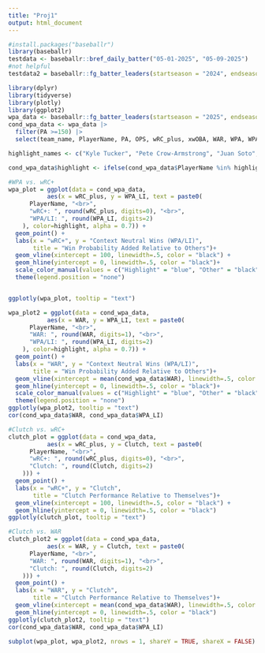 ```yaml
---
title: "Proj1"
output: html_document
---
```


```r
#install.packages("baseballr")
library(baseballr)
testdata <- baseballr::bref_daily_batter("05-01-2025", "05-09-2025")
#not helpful
testdata2 = baseballr::fg_batter_leaders(startseason = "2024", endseason = "2024")
```

```r
library(dplyr)
library(tidyverse)
library(plotly)
library(ggplot2)
wpa_data <- baseballr::fg_batter_leaders(startseason = "2025", endseason = "2025")
cond_wpa_data <- wpa_data |> 
  filter(PA >=150) |> 
  select(team_name, PlayerName, PA, OPS, wRC_plus, xwOBA, WAR, WPA, WPA_LI, Clutch)

highlight_names <- c("Kyle Tucker", "Pete Crow-Armstrong", "Juan Soto", "James Wood", "Corbin Carroll", "Fernando Tatis Jr.", "Andy Pages", "Ronald Acu\u00f1a Jr.")

cond_wpa_data$highlight <- ifelse(cond_wpa_data$PlayerName %in% highlight_names, "Highlight", "Other")

```


```r
#WPA vs. wRC+
wpa_plot = ggplot(data = cond_wpa_data, 
           aes(x = wRC_plus, y = WPA_LI, text = paste0(
      PlayerName, "<br>",
      "wRC+: ", round(wRC_plus, digits=0), "<br>",
      "WPA/LI: ", round(WPA_LI, digits=2)
    ), color=highlight, alpha = 0.7)) +
  geom_point() +
  labs(x = "wRC+", y = "Context Neutral Wins (WPA/LI)", 
       title = "Win Probability Added Relative to Others")+
  geom_vline(xintercept = 100, linewidth=.5, color = "black") +
  geom_hline(yintercept = 0, linewidth=.5, color = "black")+
  scale_color_manual(values = c("Highlight" = "blue", "Other" = "black"))+
  theme(legend.position = "none")


ggplotly(wpa_plot, tooltip = "text")

```

```r
wpa_plot2 = ggplot(data = cond_wpa_data, 
           aes(x = WAR, y = WPA_LI, text = paste0(
      PlayerName, "<br>",
      "WAR: ", round(WAR, digits=1), "<br>",
      "WPA/LI: ", round(WPA_LI, digits=2)
    ), color=highlight, alpha = 0.7)) +
  geom_point() +
  labs(x = "WAR", y = "Context Neutral Wins (WPA/LI)", 
       title = "Win Probability Added Relative to Others")+
  geom_vline(xintercept = mean(cond_wpa_data$WAR), linewidth=.5, color = "black") +
  geom_hline(yintercept = 0, linewidth=.5, color = "black")+
  scale_color_manual(values = c("Highlight" = "blue", "Other" = "black"))+
  theme(legend.position = "none")
ggplotly(wpa_plot2, tooltip = "text")
cor(cond_wpa_data$WAR, cond_wpa_data$WPA_LI)
```

```r
#Clutch vs. wRC+
clutch_plot = ggplot(data = cond_wpa_data, 
           aes(x = wRC_plus, y = Clutch, text = paste0(
      PlayerName, "<br>",
      "wRC+: ", round(wRC_plus, digits=0), "<br>",
      "Clutch: ", round(Clutch, digits=2)
    ))) +
  geom_point() +
  labs(x = "wRC+", y = "Clutch", 
       title = "Clutch Performance Relative to Themselves")+
  geom_vline(xintercept = 100, linewidth=.5, color = "black") +
  geom_hline(yintercept = 0, linewidth=.5, color = "black")
ggplotly(clutch_plot, tooltip = "text")
```

```r
#Clutch vs. WAR
clutch_plot2 = ggplot(data = cond_wpa_data, 
           aes(x = WAR, y = Clutch, text = paste0(
      PlayerName, "<br>",
      "WAR: ", round(WAR, digits=1), "<br>",
      "Clutch: ", round(Clutch, digits=2)
    ))) +
  geom_point() +
  labs(x = "WAR", y = "Clutch", 
       title = "Clutch Performance Relative to Themselves")+
  geom_vline(xintercept = mean(cond_wpa_data$WAR), linewidth=.5, color = "black") +
  geom_hline(yintercept = 0, linewidth=.5, color = "black")
ggplotly(clutch_plot2, tooltip = "text")
cor(cond_wpa_data$WAR, cond_wpa_data$WPA_LI)

```

```r
subplot(wpa_plot, wpa_plot2, nrows = 1, shareY = TRUE, shareX = FALSE)
```

